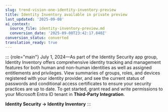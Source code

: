 ```yaml
---
slug: trend-vision-one-identity-inventory-preview
title: Identity Inventory available in private preview
last_updated: '2025-09-08'
ai_context:
  source_file: identity-inventory-preview.md
  conversion_date: '2025-09-08T23:42:17.840Z'
conversion_status: converted
translation_ready: true
---
```


::: {role="main"}
July 1, 2024—As part of the Identity Security app group, Identity Inventory offers comprehensive identity tracking and management features for both human and non-human identities as well as assigned entitlements and privileges. View summaries of groups, roles, and devices registered with your identity provider, and see the current status of passwords and conditional access certificates to ensure your security practices are up to date. To get started, grant read and write permissions to your Microsoft Entra ID tenant in **Third-Party Integration**.

**Identity Security → Identity Inventory**
:::
